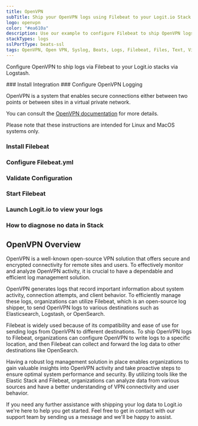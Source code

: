 ```yaml
---
title: OpenVPN
subTitle: Ship your OpenVPN logs using Filebeat to your Logit.io Stack
logo: openvpn
color: "#ea610a"
description: Use our example to configure Filebeat to ship OpenVPN logs to your Logit.io stacks. Configure Filebeat to send OpenVPN logs to Logstash or Elastic.
stackTypes: logs
sslPortType: beats-ssl
tags: OpenVPN, Open VPN, Syslog, Beats, Logs, Filebeat, Files, Text, Virtual Private Network, Encryption, Network Security, Openvpn
---
```


Configure OpenVPN to ship logs via Filebeat to your Logit.io stacks via Logstash.

<Steps>
  ### Install Integration
  <InstallIntegration/>
  ### Configure OpenVPN Logging

  OpenVPN is a system that enables secure connections either between two points or between sites in a virtual private network.

  You can consult the [OpenVPN documentation](https://openvpn.net/vpn-server-resources/) for more details.

  <Callout type="info">
    Please note that these instructions are intended for Linux and MacOS systems only.
  </Callout>

  ### Install Filebeat

  <InstallFilebeat />

  ### Configure Filebeat.yml

  <FilebeatFilestream type="openvpn" path="/var/log/openvpnas.log\n  - /var/log/openvpnas.log.*" />

  ### Validate Configuration

  <ValidateBeat beatname="filebeat" />

  ### Start Filebeat

  <StartFilebeat />

  ### Launch Logit.io to view your logs

  <LaunchStack utmMedium="logs" utmCampaign="OpenVPN" source="OpenVPN" />

  ### How to diagnose no data in Stack

  <DiagnoseNoData />

</Steps>

## OpenVPN Overview

OpenVPN is a well-known open-source VPN solution that offers secure and encrypted 
connectivity for remote sites and users. To effectively monitor and analyze OpenVPN 
activity, it is crucial to have a dependable and efficient log management solution.

OpenVPN generates logs that record important information about system activity, 
connection attempts, and client behavior. To efficiently manage these logs, 
organizations can utilize Filebeat, which is an open-source log shipper, to 
send OpenVPN logs to various destinations such as Elasticsearch, Logstash, or OpenSearch.

Filebeat is widely used because of its compatibility and ease of use for sending 
logs from OpenVPN to different destinations. To ship OpenVPN logs to Filebeat, 
organizations can configure OpenVPN to write logs to a specific location, and 
then Filebeat can collect and forward the log data to other destinations like OpenSearch.

Having a robust log management solution in place enables organizations to gain 
valuable insights into OpenVPN activity and take proactive steps to ensure 
optimal system performance and security. By utilizing tools like the Elastic 
Stack and Filebeat, organizations can analyze data from various sources and 
have a better understanding of VPN connectivity and user behavior.

If you need any further assistance with shipping your log data to Logit.io 
we're here to help you get started. Feel free to get in contact with our support team 
by sending us a message <IntercomButton text="via live chat" /> and we'll be happy to assist.
